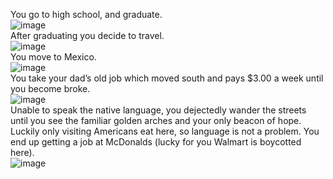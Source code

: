 You go to high school, and graduate.<br />![image](graduate.png)<br /> After graduating you decide to travel.<br />![image](travel.png)<br /> You move to Mexico.<br />![image](mexico.png)<br /> You take your dad's old job which moved south and pays $3.00 a week until you become broke.<br />![image]()<br /> Unable to speak the native language, you dejectedly wander the streets until you see the familiar golden arches and your only beacon of hope. Luckily only visiting Americans eat here, so language is not a problem. You end up getting a job at McDonalds (lucky for you Walmart is boycotted here). <br /> ![image]( mcdonalds2.png )
